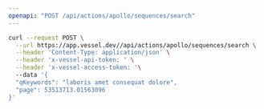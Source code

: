 ```yaml
---
openapi: "POST /api/actions/apollo/sequences/search"
---
```


<RequestExample>

```bash Request
curl --request POST \
  --url https://app.vessel.dev//api/actions/apollo/sequences/search \
  --header 'Content-Type: application/json' \
  --header 'x-vessel-api-token: ' \
  --header 'x-vessel-access-token: '\ 
  --data '{
  "qKeywords": "laboris amet consequat dolore",
  "page": 53513713.01563096
}'
```

</RequestExample>


      